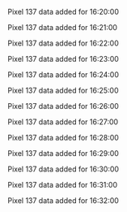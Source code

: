 Pixel 137 data added for 16:20:00

Pixel 137 data added for 16:21:00

Pixel 137 data added for 16:22:00

Pixel 137 data added for 16:23:00

Pixel 137 data added for 16:24:00

Pixel 137 data added for 16:25:00

Pixel 137 data added for 16:26:00

Pixel 137 data added for 16:27:00

Pixel 137 data added for 16:28:00

Pixel 137 data added for 16:29:00

Pixel 137 data added for 16:30:00

Pixel 137 data added for 16:31:00

Pixel 137 data added for 16:32:00

